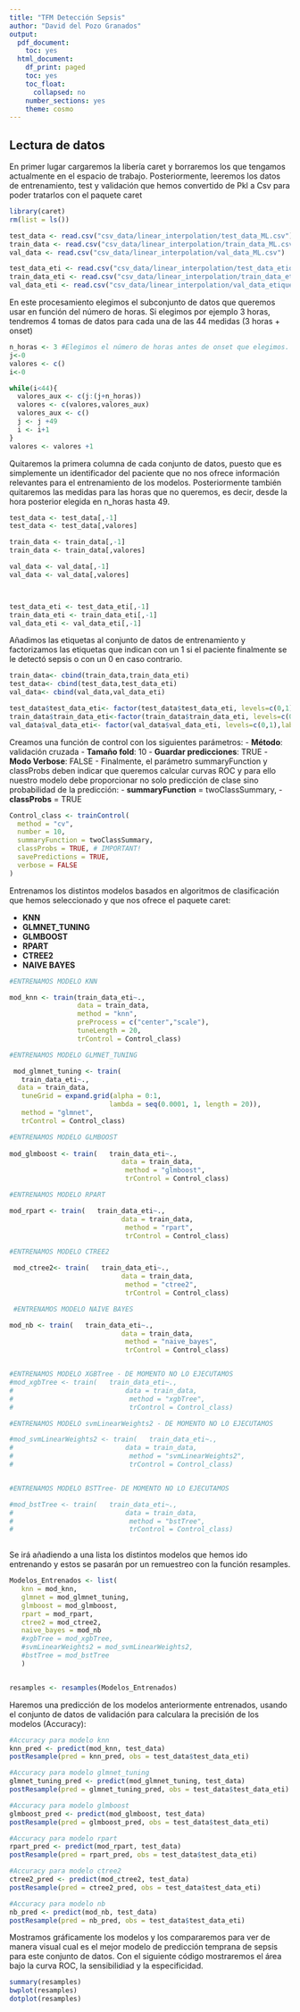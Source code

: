 ```yaml
---
title: "TFM Detección Sepsis"
author: "David del Pozo Granados"
output:
  pdf_document:
    toc: yes
  html_document:
    df_print: paged
    toc: yes
    toc_float:
      collapsed: no
    number_sections: yes
    theme: cosmo
---
```

## Lectura de datos

En primer lugar cargaremos la libería caret y borraremos los que tengamos actualmente en el espacio de trabajo. Posteriormente, leeremos los datos de entrenamiento, test y validación que hemos convertido de Pkl a Csv para poder tratarlos con el paquete caret


```r
library(caret)
rm(list = ls())
```

```r

test_data <- read.csv("csv_data/linear_interpolation/test_data_ML.csv")
train_data <- read.csv("csv_data/linear_interpolation/train_data_ML.csv")
val_data <- read.csv("csv_data/linear_interpolation/val_data_ML.csv")

test_data_eti <- read.csv("csv_data/linear_interpolation/test_data_etiqueta.csv")
train_data_eti <- read.csv("csv_data/linear_interpolation/train_data_etiqueta.csv")
val_data_eti <- read.csv("csv_data/linear_interpolation/val_data_etiqueta.csv")

```

En este procesamiento elegimos el subconjunto de datos que queremos usar en función del número de horas. Si elegimos por ejemplo 3 horas, tendremos 4 tomas de datos para cada una de las 44 medidas (3 horas + onset)

```r

n_horas <- 3 #Elegimos el número de horas antes de onset que elegimos.
j<-0
valores <- c()
i<-0

while(i<44){
  valores_aux <- c(j:(j+n_horas))
  valores <- c(valores,valores_aux)
  valores_aux <- c()
  j <- j +49
  i <- i+1
}
valores <- valores +1
```


Quitaremos la primera columna de cada conjunto de datos, puesto que es simplemente un identificador del paciente que no nos ofrece información relevantes para el entrenamiento de los modelos. Posteriormente también quitaremos las medidas para las horas que no queremos, es decir, desde la hora posterior elegida en n_horas hasta 49.

```r

test_data <- test_data[,-1]
test_data <- test_data[,valores]

train_data <- train_data[,-1]
train_data <- train_data[,valores]

val_data <- val_data[,-1]
val_data <- val_data[,valores]



test_data_eti <- test_data_eti[,-1]
train_data_eti <- train_data_eti[,-1]
val_data_eti <- val_data_eti[,-1]
```

Añadimos las etiquetas al conjunto de datos de entrenamiento y  factorizamos las etiquetas que indican con un 1 si el paciente finalmente se le detectó sepsis o con un 0 en caso contrario.

```r
train_data<- cbind(train_data,train_data_eti)
test_data<- cbind(test_data,test_data_eti)
val_data<- cbind(val_data,val_data_eti)

test_data$test_data_eti<- factor(test_data$test_data_eti, levels=c(0,1),labels=c("NO","SI"))
train_data$train_data_eti<-factor(train_data$train_data_eti, levels=c(0,1),labels=c("NO","SI"))
val_data$val_data_eti<- factor(val_data$val_data_eti, levels=c(0,1),labels=c("NO","SI"))

```


Creamos una función de control con los siguientes parámetros:
- **Método**: validación cruzada 
- **Tamaño fold**: 10
- **Guardar predicciones**: TRUE
- **Modo Verbose**: FALSE
- Finalmente, el parámetro summaryFunction y classProbs deben indicar que queremos calcular curvas ROC y para ello nuestro modelo debe proporcionar no solo predicción de clase sino probabilidad de la predicción:
  - **summaryFunction** = twoClassSummary,
  - **classProbs** = TRUE

```r
Control_class <- trainControl(
  method = "cv",
  number = 10,
  summaryFunction = twoClassSummary,
  classProbs = TRUE, # IMPORTANT!
  savePredictions = TRUE,
  verbose = FALSE
)
```


Entrenamos los distintos modelos basados en algoritmos de clasificación que hemos seleccionado y que nos ofrece el paquete caret:

- **KNN**
- **GLMNET_TUNING**
- **GLMBOOST**
- **RPART**
- **CTREE2**
- **NAIVE BAYES**


```r

#ENTRENAMOS MODELO KNN

mod_knn <- train(train_data_eti~.,
                 data = train_data,
                 method = "knn",
                 preProcess = c("center","scale"),
                 tuneLength = 20,
                 trControl = Control_class)

#ENTRENAMOS MODELO GLMNET_TUNING

 mod_glmnet_tuning <- train(
   train_data_eti~.,
  data = train_data,
   tuneGrid = expand.grid(alpha = 0:1,
                         lambda = seq(0.0001, 1, length = 20)),
   method = "glmnet",
   trControl = Control_class)

#ENTRENAMOS MODELO GLMBOOST
 
mod_glmboost <- train(   train_data_eti~.,
                            data = train_data,
                             method = "glmboost", 
                             trControl = Control_class)

#ENTRENAMOS MODELO RPART

mod_rpart <- train(   train_data_eti~.,
                            data = train_data,
                             method = "rpart", 
                             trControl = Control_class)

#ENTRENAMOS MODELO CTREE2

 mod_ctree2<- train(   train_data_eti~.,
                            data = train_data,
                             method = "ctree2", 
                             trControl = Control_class)

 #ENTRENAMOS MODELO NAIVE BAYES

mod_nb <- train(   train_data_eti~.,
                            data = train_data,
                             method = "naive_bayes", 
                             trControl = Control_class)


#ENTRENAMOS MODELO XGBTree - DE MOMENTO NO LO EJECUTAMOS
#mod_xgbTree <- train(   train_data_eti~.,
#                            data = train_data,
#                             method = "xgbTree", 
#                             trControl = Control_class)

#ENTRENAMOS MODELO svmLinearWeights2 - DE MOMENTO NO LO EJECUTAMOS

#mod_svmLinearWeights2 <- train(   train_data_eti~.,
#                            data = train_data,
#                             method = "svmLinearWeights2", 
#                             trControl = Control_class)


#ENTRENAMOS MODELO BSTTree- DE MOMENTO NO LO EJECUTAMOS

#mod_bstTree <- train(   train_data_eti~.,
#                            data = train_data,
#                             method = "bstTree", 
#                             trControl = Control_class)
 
```




Se irá añadiendo a una lista los distintos modelos que hemos ido entrenando y estos se pasarán por un remuestreo con la función resamples.

```r
Modelos_Entrenados <- list(
   knn = mod_knn,
   glmnet = mod_glmnet_tuning,
   glmboost = mod_glmboost,
   rpart = mod_rpart,
   ctree2 = mod_ctree2,
   naive_bayes = mod_nb
   #xgbTree = mod_xgbTree,
   #svmLinearWeights2 = mod_svmLinearWeights2,
   #bstTree = mod_bstTree
   )


resamples <- resamples(Modelos_Entrenados)

```

Haremos una predicción de los modelos anteriormente entrenados, usando el conjunto de datos de validación para calculara la precisión de los modelos (Accuracy):

```r

#Accuracy para modelo knn
knn_pred <- predict(mod_knn, test_data)
postResample(pred = knn_pred, obs = test_data$test_data_eti)

#Accuracy para modelo glmnet_tuning
glmnet_tuning_pred <- predict(mod_glmnet_tuning, test_data)
postResample(pred = glmnet_tuning_pred, obs = test_data$test_data_eti)

#Accuracy para modelo glmboost
glmboost_pred <- predict(mod_glmboost, test_data)
postResample(pred = glmboost_pred, obs = test_data$test_data_eti)

#Accuracy para modelo rpart
rpart_pred <- predict(mod_rpart, test_data)
postResample(pred = rpart_pred, obs = test_data$test_data_eti)

#Accuracy para modelo ctree2
ctree2_pred <- predict(mod_ctree2, test_data)
postResample(pred = ctree2_pred, obs = test_data$test_data_eti)

#Accuracy para modelo nb
nb_pred <- predict(mod_nb, test_data)
postResample(pred = nb_pred, obs = test_data$test_data_eti)


```
Mostramos gráficamente los modelos y los compararemos para ver de manera visual cual es el mejor modelo de predicción temprana de sepsis para este conjunto de datos. Con el siguiente código mostraremos el área bajo la curva ROC, la sensibilidiad y la especificidad.

```r

summary(resamples)
bwplot(resamples)
dotplot(resamples)


```
